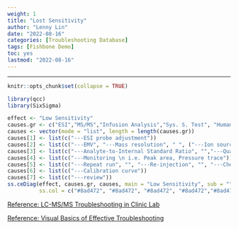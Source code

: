 ```yaml
---
weight: 1
title: "Lost Sensitivity"
author: "Lenny Lin"
date: "2022-08-16"
categories: [Troubleshooting Database]
tags: [Fishbone Demo]
toc: yes
lastmod: "2022-08-16"
---
```



<!--more-->

---

```r
knitr::opts_chunk$set(collapse = TRUE)
```

```r
library(qcc)
library(SixSigma)
```




```r
effect <- "Low Sensitivity"
causes.gr <- c("ESI","MS/MS","Infusion Analysis","Sys. S. Test", "Human Errors", "Method", "Sample Prep")
causes <- vector(mode = "list", length = length(causes.gr))
causes[1] <- list(c("---ESI probe adjustment"))
causes[2] <- list(c("---EMV", "---Mass resolution", " ", ("---Ion source \n manitenance")))
causes[3] <- list(c("---Analyte-to-Internal Standard Ratio", "","---Qualifier-to-Quantifier Ratio"))
causes[4] <- list(c("---Monitoring \n i.e. Peak area, Pressure trace"))
causes[5] <- list(c("---Repeat run", "", "---Re-injection", "", "---Check & Replacement\n i.e. mobile phases, parts"))
causes[6] <- list(c("---Calibration curve"))
causes[7] <- list(c("---review"))
ss.ceDiag(effect, causes.gr, causes, main = "Low Sensitivity", sub = "",
          ss.col = c("#8ad472", "#8ad472", "#8ad472", "#8ad472","#8ad472"))
```




[Reference: LC-MS/MS Troubleshooting in Clinic Lab](https://fenxihuaxue.netlify.app/docs/01-mass-spec-lc-ms/part-05-troubleshooting/02_lcmsms_clinical_troubleshooting/)

[Reference: Visual Basics of Effective Troubleshooting](https://fenxihuaxue.netlify.app/docs/01-mass-spec-lc-ms/part-05-troubleshooting/03_lcmsms_visuary_inspections/)

